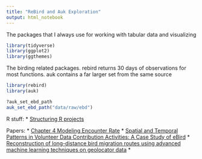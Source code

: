 ```yaml
---
title: "ReBird and Auk Exploration"
output: html_notebook
---
```

The packages that I always use for working with tabular data and visualizing
```r
library(tidyverse)
library(ggplot2)
library(ggthemes)
```

The birding related packages.  rebird returns 30 days of observations for most functions.  auk contains a far larger set from the same source
```r
library(rebird)
library(auk)

?auk_set_ebd_path
auk_set_ebd_path("data/raw/ebd")
```
R stuff:
* [Structuring R projects](https://www.r-bloggers.com/2018/08/structuring-r-projects/)

Papers:
* [Chapter 4 Modeling Encounter Rate](https://cornelllabofornithology.github.io/ebird-best-practices/encounter.html)
* [Spatial and Temporal Patterns in Volunteer Data Contribution Activities: A Case Study of eBird](https://www.mdpi.com/2220-9964/9/10/597)
* [Reconstruction of long-distance bird migration routes using advanced machine learning techniques on geolocator data](https://royalsocietypublishing.org/doi/full/10.1098/rsif.2019.0031)
*